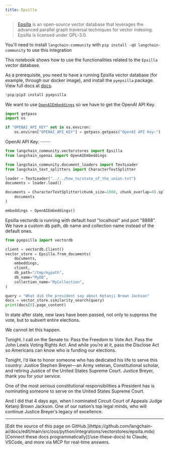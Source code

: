 ```yaml
---
title: Epsilla
---
```


>[Epsilla](https://www.epsilla.com) is an open-source vector database that leverages the advanced parallel graph traversal techniques for vector indexing. Epsilla is licensed under GPL-3.0.

You'll need to install `langchain-community` with `pip install -qU langchain-community` to use this integration

This notebook shows how to use the functionalities related to the `Epsilla` vector database.

As a prerequisite, you need to have a running Epsilla vector database (for example, through our docker image), and install the `pyepsilla` package. View full docs at [docs](https://epsilla-inc.gitbook.io/epsilladb/quick-start).

```python
!pip/pip3 install pyepsilla
```

We want to use [`OpenAIEmbeddings`](https://reference.langchain.com/python/integrations/langchain_openai/OpenAIEmbeddings/) so we have to get the OpenAI API Key.

```python
import getpass
import os

if "OPENAI_API_KEY" not in os.environ:
    os.environ["OPENAI_API_KEY"] = getpass.getpass("OpenAI API Key:")
```

OpenAI API Key: ········

```python
from langchain_community.vectorstores import Epsilla
from langchain_openai import OpenAIEmbeddings
```

```python
from langchain_community.document_loaders import TextLoader
from langchain_text_splitters import CharacterTextSplitter

loader = TextLoader("../../how_to/state_of_the_union.txt")
documents = loader.load()

documents = CharacterTextSplitter(chunk_size=1000, chunk_overlap=0).split_documents(
    documents
)

embeddings = OpenAIEmbeddings()
```

Epsilla vectordb is running with default host "localhost" and port "8888". We have a custom db path, db name and collection name instead of the default ones.

```python
from pyepsilla import vectordb

client = vectordb.Client()
vector_store = Epsilla.from_documents(
    documents,
    embeddings,
    client,
    db_path="/tmp/mypath",
    db_name="MyDB",
    collection_name="MyCollection",
)
```

```python
query = "What did the president say about Ketanji Brown Jackson"
docs = vector_store.similarity_search(query)
print(docs[0].page_content)
```

In state after state, new laws have been passed, not only to suppress the vote, but to subvert entire elections.

We cannot let this happen.

Tonight. I call on the Senate to: Pass the Freedom to Vote Act. Pass the John Lewis Voting Rights Act. And while you’re at it, pass the Disclose Act so Americans can know who is funding our elections.

Tonight, I’d like to honor someone who has dedicated his life to serve this country: Justice Stephen Breyer—an Army veteran, Constitutional scholar, and retiring Justice of the United States Supreme Court. Justice Breyer, thank you for your service.

One of the most serious constitutional responsibilities a President has is nominating someone to serve on the United States Supreme Court.

And I did that 4 days ago, when I nominated Circuit Court of Appeals Judge Ketanji Brown Jackson. One of our nation’s top legal minds, who will continue Justice Breyer’s legacy of excellence.

---

<Callout icon="pen-to-square" iconType="regular">
    [Edit the source of this page on GitHub.](https://github.com/langchain-ai/docs/edit/main/src/oss/python/integrations/vectorstores/epsilla.mdx)
</Callout>
<Tip icon="terminal" iconType="regular">
    [Connect these docs programmatically](/use-these-docs) to Claude, VSCode, and more via MCP for    real-time answers.
</Tip>
